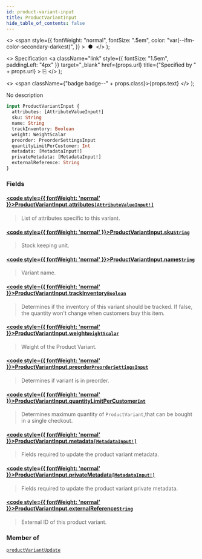 ```yaml
---
id: product-variant-input
title: ProductVariantInput
hide_table_of_contents: false
---
```


  <>
    <span
      style={{
        fontWeight: "normal",
        fontSize: ".5em",
        color: "var(--ifm-color-secondary-darkest)",
      }}
    >
      &nbsp;●&nbsp;
    </span>
  </>
);

  <>
    Specification
    <a
      className="link"
      style={{ fontSize: "1.5em", paddingLeft: "4px" }}
      target="\_blank"
      href={props.url}
      title={"Specified by " + props.url}
    >
      ⎘
    </a>
  </>
);

  <>
    <span className={"badge badge--" + props.class}>{props.text}</span>
  </>
);

No description

```graphql
input ProductVariantInput {
  attributes: [AttributeValueInput!]
  sku: String
  name: String
  trackInventory: Boolean
  weight: WeightScalar
  preorder: PreorderSettingsInput
  quantityLimitPerCustomer: Int
  metadata: [MetadataInput!]
  privateMetadata: [MetadataInput!]
  externalReference: String
}
```

### Fields

#### [<code style={{ fontWeight: 'normal' }}>ProductVariantInput.<b>attributes</b></code>](#)<Bullet />[`[AttributeValueInput!]`](../../../api-reference/attributes/inputs/attribute-value-input) <Badge class="secondary" text="list"/> <Badge class="secondary" text="input"/> <Badge class="secondary" text="attributes"/>

> List of attributes specific to this variant.

#### [<code style={{ fontWeight: 'normal' }}>ProductVariantInput.<b>sku</b></code>](#)<Bullet />[`String`](../../../api-reference/miscellaneous/scalars/string) <Badge class="secondary" text="scalar"/> <Badge class="secondary" text="miscellaneous"/>

> Stock keeping unit.

#### [<code style={{ fontWeight: 'normal' }}>ProductVariantInput.<b>name</b></code>](#)<Bullet />[`String`](../../../api-reference/miscellaneous/scalars/string) <Badge class="secondary" text="scalar"/> <Badge class="secondary" text="miscellaneous"/>

> Variant name.

#### [<code style={{ fontWeight: 'normal' }}>ProductVariantInput.<b>trackInventory</b></code>](#)<Bullet />[`Boolean`](../../../api-reference/miscellaneous/scalars/boolean) <Badge class="secondary" text="scalar"/> <Badge class="secondary" text="miscellaneous"/>

> Determines if the inventory of this variant should be tracked. If false, the quantity won't change when customers buy this item.

#### [<code style={{ fontWeight: 'normal' }}>ProductVariantInput.<b>weight</b></code>](#)<Bullet />[`WeightScalar`](../../../api-reference/miscellaneous/scalars/weight-scalar) <Badge class="secondary" text="scalar"/> <Badge class="secondary" text="miscellaneous"/>

> Weight of the Product Variant.

#### [<code style={{ fontWeight: 'normal' }}>ProductVariantInput.<b>preorder</b></code>](#)<Bullet />[`PreorderSettingsInput`](../../../api-reference/products/inputs/preorder-settings-input) <Badge class="secondary" text="input"/> <Badge class="secondary" text="products"/>

> Determines if variant is in preorder.

<Badge text="Added in Saleor 3.1" class="secondary margin-bottom--sm" />

<FeaturePreview />

>

#### [<code style={{ fontWeight: 'normal' }}>ProductVariantInput.<b>quantityLimitPerCustomer</b></code>](#)<Bullet />[`Int`](../../../api-reference/miscellaneous/scalars/int) <Badge class="secondary" text="scalar"/> <Badge class="secondary" text="miscellaneous"/>

> Determines maximum quantity of `ProductVariant`,that can be bought in a single checkout.

<Badge text="Added in Saleor 3.1" class="secondary margin-bottom--sm" />

<FeaturePreview />

>

#### [<code style={{ fontWeight: 'normal' }}>ProductVariantInput.<b>metadata</b></code>](#)<Bullet />[`[MetadataInput!]`](../../../api-reference/miscellaneous/inputs/metadata-input) <Badge class="secondary" text="list"/> <Badge class="secondary" text="input"/> <Badge class="secondary" text="miscellaneous"/>

> Fields required to update the product variant metadata.

<Badge text="Added in Saleor 3.8" class="secondary margin-bottom--sm" />

>

#### [<code style={{ fontWeight: 'normal' }}>ProductVariantInput.<b>privateMetadata</b></code>](#)<Bullet />[`[MetadataInput!]`](../../../api-reference/miscellaneous/inputs/metadata-input) <Badge class="secondary" text="list"/> <Badge class="secondary" text="input"/> <Badge class="secondary" text="miscellaneous"/>

> Fields required to update the product variant private metadata.

<Badge text="Added in Saleor 3.8" class="secondary margin-bottom--sm" />

>

#### [<code style={{ fontWeight: 'normal' }}>ProductVariantInput.<b>externalReference</b></code>](#)<Bullet />[`String`](../../../api-reference/miscellaneous/scalars/string) <Badge class="secondary" text="scalar"/> <Badge class="secondary" text="miscellaneous"/>

> External ID of this product variant.

<Badge text="Added in Saleor 3.10" class="secondary margin-bottom--sm" />

>

### Member of

[`productVariantUpdate`](../../../api-reference/products/mutations/product-variant-update) <Badge class="secondary" text="mutation"/>

